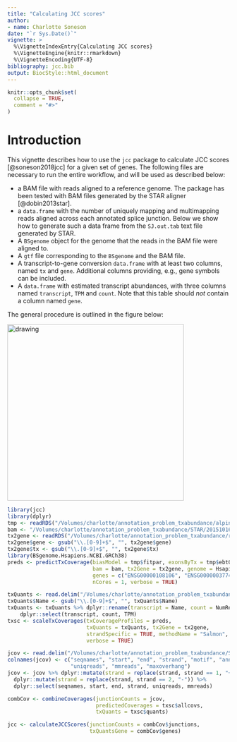 ```yaml
---
title: "Calculating JCC scores"
author: 
- name: Charlotte Soneson
date: "`r Sys.Date()`"
vignette: >
  %\VignetteIndexEntry{Calculating JCC scores}
  %\VignetteEngine{knitr::rmarkdown}
  %\VignetteEncoding{UTF-8}
bibliography: jcc.bib
output: BiocStyle::html_document
---
```


```r
knitr::opts_chunk$set(
  collapse = TRUE,
  comment = "#>"
)
```

# Introduction

This vignette describes how to use the `jcc` package to calculate JCC scores [@soneson2018jcc] for a given set of genes. 
The following files are necessary to run the entire workflow, and will be used as described below:

- a BAM file with reads aligned to a reference genome. 
The package has been tested with BAM files generated by the STAR aligner [@dobin2013star].
- a `data.frame` with the number of uniquely mapping and multimapping reads aligned across each annotated splice junction. 
Below we show how to generate such a data frame from the `SJ.out.tab` text file generated by STAR. 
- A `BSgenome` object for the genome that the reads in the BAM file were aligned to.
- A `gtf` file corresponding to the `BSgenome` and the BAM file.
- A transcript-to-gene conversion `data.frame` with at least two columns, named `tx` and `gene`. 
Additional columns providing, e.g., gene symbols can be included.
- A `data.frame` with estimated transcript abundances, with three columns named `transcript`, `TPM` and `count`. 
Note that this table should _not_ contain a column named `gene`.

The general procedure is outlined in the figure below:

<img src="study_design.png" alt="drawing" width="400px"/>


```r
library(jcc)
library(dplyr)
tmp <- readRDS("/Volumes/charlotte/annotation_problem_txabundance/alpine/20151016.A-Cortex_RNA/alpine_fitbiasmodel.rds")
bam <- "/Volumes/charlotte/annotation_problem_txabundance/STAR/20151016.A-Cortex_RNA/20151016.A-Cortex_RNA_Aligned.sortedByCoord.out.bam"
tx2gene <- readRDS("/Volumes/charlotte/annotation_problem_txabundance/reference/Homo_sapiens.GRCh38.90_tx2gene_ext.rds")
tx2gene$gene <- gsub("\\.[0-9]+$", "", tx2gene$gene)
tx2gene$tx <- gsub("\\.[0-9]+$", "", tx2gene$tx)
library(BSgenome.Hsapiens.NCBI.GRCh38)
preds <- predictTxCoverage(biasModel = tmp$fitpar, exonsByTx = tmp$ebt0, 
                           bam = bam, tx2Gene = tx2gene, genome = Hsapiens,
                           genes = c("ENSG00000108106", "ENSG00000037749"), 
                           nCores = 1, verbose = TRUE)
```

```r
txQuants <- read.delim("/Volumes/charlotte/annotation_problem_txabundance/salmon/cDNAncRNA/20151016.A-Cortex_RNA/quant.sf", header = TRUE, as.is = TRUE)
txQuants$Name <- gsub("\\.[0-9]+$", "", txQuants$Name)
txQuants <- txQuants %>% dplyr::rename(transcript = Name, count = NumReads) %>%
    dplyr::select(transcript, count, TPM)
txsc <- scaleTxCoverages(txCoverageProfiles = preds, 
                         txQuants = txQuants, tx2Gene = tx2gene,
                         strandSpecific = TRUE, methodName = "Salmon", 
                         verbose = TRUE)

```

```r
jcov <- read.delim("/Volumes/charlotte/annotation_problem_txabundance/STAR/20151016.A-Cortex_RNA/20151016.A-Cortex_RNA_SJ.out.tab", header = FALSE, as.is = TRUE)
colnames(jcov) <- c("seqnames", "start", "end", "strand", "motif", "annot",
                    "uniqreads", "mmreads", "maxoverhang")
jcov <- jcov %>% dplyr::mutate(strand = replace(strand, strand == 1, "+")) %>%
  dplyr::mutate(strand = replace(strand, strand == 2, "-")) %>%
  dplyr::select(seqnames, start, end, strand, uniqreads, mmreads)

combCov <- combineCoverages(junctionCounts = jcov, 
                            predictedCoverages = txsc$allcovs,
                            txQuants = txsc$quants)
```

```r
jcc <- calculateJCCScores(junctionCounts = combCov$junctions, 
                          txQuantsGene = combCov$genes)
```

